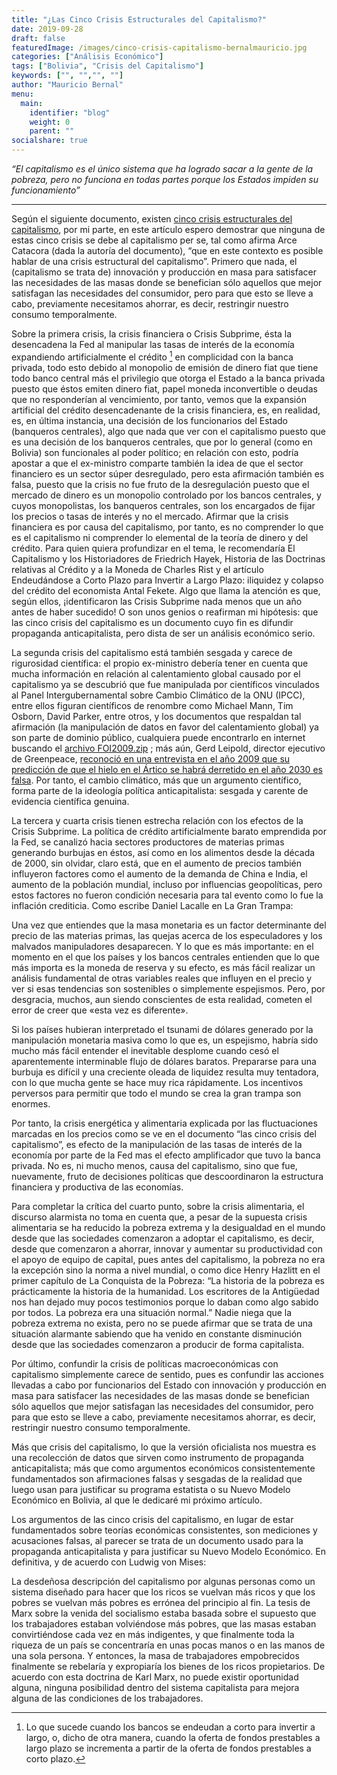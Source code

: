 ```yaml
---
title: "¿Las Cinco Crisis Estructurales del Capitalismo?"
date: 2019-09-28
draft: false
featuredImage: /images/cinco-crisis-capitalismo-bernalmauricio.jpg
categories: ["Análisis Económico"]
tags: ["Bolivia", "Crisis del Capitalismo"]
keywords: ["", "","", ""]
author: "Mauricio Bernal"
menu:
  main:
    identifier: "blog"
    weight: 0 
    parent: ""
socialshare: true
---
```


*"El capitalismo es el único sistema que ha logrado sacar a la gente de la pobreza, pero no funciona en todas partes porque los Estados impiden su funcionamiento"*

--- 

Según el siguiente documento, existen [cinco crisis estructurales del capitalismo](https://medios.economiayfinanzas.gob.bo/MH/documentos/Presentaciones/Presentaciones2012/Crisiscapitalismo_Vicepresidencia_020312.pdf), por mi parte, en este artículo espero demostrar que ninguna de estas cinco crisis se debe al capitalismo per se, tal como afirma Arce Catacora (dada la autoría del documento), “que en este contexto es posible hablar de una crisis estructural del capitalismo”. Primero que nada, el (capitalismo se trata de) innovación y producción en masa para satisfacer las necesidades de las masas donde se benefician sólo aquellos que mejor satisfagan las necesidades del consumidor, pero para que esto se lleve a cabo, previamente necesitamos ahorrar, es decir, restringir nuestro consumo temporalmente.

Sobre la primera crisis, la crisis financiera o Crisis Subprime, ésta la desencadena la Fed al manipular las tasas de interés de la economía expandiendo artificialmente el crédito [^1] en complicidad con la banca privada, todo esto debido al monopolio de emisión de dinero fiat que tiene todo banco central más el privilegio que otorga el Estado a la banca privada puesto que éstos emiten dinero fiat, papel moneda inconvertible o deudas que no responderían al vencimiento, por tanto, vemos que la expansión artificial del crédito desencadenante de la crisis financiera, es, en realidad, es, en última instancia, una decisión de los funcionarios del Estado (banqueros centrales), algo que nada que ver con el capitalismo puesto que es una decisión de los banqueros centrales, que por lo general (como en Bolivia) son funcionales al poder político; en relación con esto, podría apostar a que el ex-ministro comparte también la idea de que el sector financiero es un sector súper desregulado, pero esta afirmación también es falsa, puesto que la crisis no fue fruto de la desregulación puesto que el mercado de dinero es un monopolio controlado por los bancos centrales, y cuyos monopolistas, los banqueros centrales, son los encargados de fijar los precios o tasas de interés y no el mercado. Afirmar que la crisis financiera es por causa del capitalismo, por tanto, es no comprender lo que es el capitalismo ni comprender lo elemental de la teoría de dinero y del crédito. Para quien quiera profundizar en el tema, le recomendaría El Capitalismo y los Historiadores de Friedrich Hayek, Historia de las Doctrinas relativas al Crédito y a la Moneda de Charles Rist y el artículo Endeudándose a Corto Plazo para Invertir a Largo Plazo: iliquidez y colapso del crédito del economista Antal Fekete. Algo que llama la atención es que, según ellos, ¡identificaron las Crisis Subprime nada menos que un año antes de haber sucedido! O son unos genios o reafirman mi hipótesis: que las cinco crisis del capitalismo es un documento cuyo fin es difundir propaganda anticapitalista, pero dista de ser un análisis económico serio.

La segunda crisis del capitalismo está también sesgada y carece de rigurosidad científica: el propio ex-ministro debería tener en cuenta que mucha información en relación al calentamiento global causado por el capitalismo ya se descubrió que fue manipulada por científicos vinculados al Panel Intergubernamental sobre Cambio Climático de la ONU (IPCC), entre ellos figuran científicos de renombre como Michael Mann, Tim Osborn, David Parker, entre otros, y los documentos que respaldan tal afirmación (la manipulación de datos en favor del calentamiento global) ya son parte de dominio público, cualquiera puede encontrarlo en internet buscando el [archivo FOI2009.zip](https://qohel.com/2009/11/21/telling-lies-for-god-sorry-cash/) ; más aún, Gerd Leipold, director ejecutivo de Greenpeace, [reconoció en una entrevista en el año 2009 que su predicción de que el hielo en el Ártico se habrá derretido en el año 2030 es falsa](https://www.libertaddigital.com/sociedad/greenpeace-admite-que-mienten-sobre-el-deshielo-del-oceano-artico-1276368243/). Por tanto, el cambio climático, más que un argumento científico, forma parte de la ideología política anticapitalista: sesgada y carente de evidencia científica genuina.

La tercera y cuarta crisis tienen estrecha relación con los efectos de la Crisis Subprime. La política de crédito artificialmente barato emprendida por la Fed, se canalizó hacia sectores productores de materias primas generando burbujas en éstos, así como en los alimentos desde la década de 2000, sin olvidar, claro está, que en el aumento de precios también influyeron factores como el aumento de la demanda de China e India, el aumento de la población mundial, incluso por influencias geopolíticas, pero estos factores no fueron condición necesaria para tal evento como lo fue la inflación crediticia. Como escribe Daniel Lacalle en La Gran Trampa:

Una vez que entiendes que la masa monetaria es un factor determinante del precio de las materias primas, las quejas acerca de los especuladores y los malvados manipuladores desaparecen. Y lo que es más importante: en el momento en el que los países y los bancos centrales entienden que lo que más importa es la moneda de reserva y su efecto, es más fácil realizar un análisis fundamental de otras variables reales que influyen en el precio y ver si esas tendencias son sostenibles o simplemente espejismos. Pero, por desgracia, muchos, aun siendo conscientes de esta realidad, cometen el error de creer que «esta vez es diferente».

Si los países hubieran interpretado el tsunami de dólares generado por la manipulación monetaria masiva como lo que es, un espejismo, habría sido mucho más fácil entender el inevitable desplome cuando cesó el aparentemente interminable flujo de dólares baratos. Prepararse para una burbuja es difícil y una creciente oleada de liquidez resulta muy tentadora, con lo que mucha gente se hace muy rica rápidamente. Los incentivos perversos para permitir que todo el mundo se crea la gran trampa son enormes.

Por tanto, la crisis energética y alimentaria explicada por las fluctuaciones marcadas en los precios como se ve en el documento “las cinco crisis del capitalismo”, es efecto de la manipulación de las tasas de interés de la economía por parte de la Fed mas el efecto amplificador que tuvo la banca privada. No es, ni mucho menos, causa del capitalismo, sino que fue, nuevamente, fruto de decisiones políticas que descoordinaron la estructura financiera y productiva de las economías.

Para completar la crítica del cuarto punto, sobre la crisis alimentaria, el discurso alarmista no toma en cuenta que, a pesar de la supuesta crisis alimentaria se ha reducido la pobreza extrema y la desigualdad en el mundo desde que las sociedades comenzaron a adoptar el capitalismo, es decir, desde que comenzaron a ahorrar, innovar y aumentar su productividad con el apoyo de equipo de capital, pues antes del capitalismo, la pobreza no era la excepción sino la norma a nivel mundial, o como dice Henry Hazlitt en el primer capítulo de La Conquista de la Pobreza: “La historia de la pobreza es prácticamente la historia de la humanidad. Los escritores de la Antigüedad nos han dejado muy pocos testimonios porque lo daban como algo sabido por todos. La pobreza era una situación normal.” Nadie niega que la pobreza extrema no exista, pero no se puede afirmar que se trata de una situación alarmante sabiendo que ha venido en constante disminución desde que las sociedades comenzaron a producir de forma capitalista.

Por último, confundir la crisis de políticas macroeconómicas con capitalismo simplemente carece de sentido, pues es confundir las acciones llevadas a cabo por funcionarios del Estado con innovación y producción en masa para satisfacer las necesidades de las masas donde se benefician sólo aquellos que mejor satisfagan las necesidades del consumidor, pero para que esto se lleve a cabo, previamente necesitamos ahorrar, es decir, restringir nuestro consumo temporalmente.

Más que crisis del capitalismo, lo que la versión oficialista nos muestra es una recolección de datos que sirven como instrumento de propaganda anticapitalista; más que como argumentos económicos consistentemente fundamentados son afirmaciones falsas y sesgadas de la realidad que luego usan para justificar su programa estatista o su Nuevo Modelo Económico en Bolivia, al que le dedicaré mi próximo artículo.

Los argumentos de las cinco crisis del capitalismo, en lugar de estar fundamentados sobre teorías económicas consistentes, son mediciones y acusaciones falsas, al parecer se trata de un documento usado para la propaganda anticapitalista y para justificar su Nuevo Modelo Económico. En definitiva, y de acuerdo con Ludwig von Mises:

La desdeñosa descripción del capitalismo por algunas personas como un sistema diseñado para hacer que los ricos se vuelvan más ricos y que los pobres se vuelvan más pobres es errónea del principio al fin. La tesis de Marx sobre la venida del socialismo estaba basada sobre el supuesto que los trabajadores estaban volviéndose más pobres, que las masas estaban convirtiéndose cada vez en más indigentes, y que finalmente toda la riqueza de un país se concentraría en unas pocas manos o en las manos de una sola persona. Y entonces, la masa de trabajadores empobrecidos finalmente se rebelaría y expropiaría los bienes de los ricos propietarios. De acuerdo con esta doctrina de Karl Marx, no puede existir oportunidad alguna, ninguna posibilidad dentro del sistema capitalista para mejora alguna de las condiciones de los trabajadores.

 
[^1]: Lo que sucede cuando los bancos se endeudan a corto para invertir a largo, o, dicho de otra manera, cuando la oferta de fondos prestables a largo plazo se incrementa a partir de la oferta de fondos prestables a corto plazo.